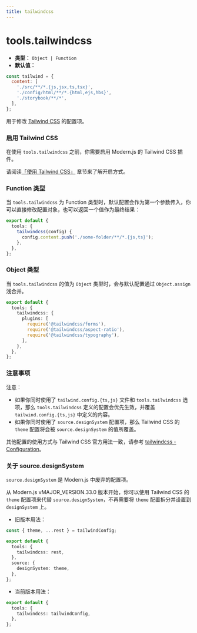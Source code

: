 ```yaml
---
title: tailwindcss
---
```


# tools.tailwindcss

- **类型：** `Object | Function`
- **默认值：**

```js
const tailwind = {
  content: [
    './src/**/*.{js,jsx,ts,tsx}',
    './config/html/**/*.{html,ejs,hbs}',
    './storybook/**/*',
  ],
};
```

用于修改 [Tailwind CSS](https://tailwindcss.com/docs/configuration) 的配置项。

### 启用 Tailwind CSS

在使用 `tools.tailwindcss` 之前，你需要启用 Modern.js 的 Tailwind CSS 插件。

请阅读[「使用 Tailwind CSS」](/guides/basic-features/css.html#使用-tailwind-css) 章节来了解开启方式。

### Function 类型

当 `tools.tailwindcss` 为 Function 类型时，默认配置会作为第一个参数传入，你可以直接修改配置对象，也可以返回一个值作为最终结果：

```ts title="modern.config.ts"
export default {
  tools: {
    tailwindcss(config) {
      config.content.push('./some-folder/**/*.{js,ts}');
    },
  },
};
```

### Object 类型

当 `tools.tailwindcss` 的值为 `Object` 类型时，会与默认配置通过 `Object.assign` 浅合并。

```ts title="modern.config.ts"
export default {
  tools: {
    tailwindcss: {
      plugins: [
        require('@tailwindcss/forms'),
        require('@tailwindcss/aspect-ratio'),
        require('@tailwindcss/typography'),
      ],
    },
  },
};
```

### 注意事项

注意：

- 如果你同时使用了 `tailwind.config.{ts,js}` 文件和 `tools.tailwindcss` 选项，那么 `tools.tailwindcss` 定义的配置会优先生效，并覆盖 `tailwind.config.{ts,js}` 中定义的内容。
- 如果你同时使用了 `source.designSystem` 配置项，那么 Tailwind CSS 的 `theme` 配置将会被 `source.designSystem` 的值所覆盖。

其他配置的使用方式与 Tailwind CSS 官方用法一致，请参考 [tailwindcss - Configuration](https://tailwindcss.com/docs/configuration)。

### 关于 source.designSystem

`source.designSystem` 是 Modern.js 中废弃的配置项。

从 Modern.js vMAJOR_VERSION.33.0 版本开始，你可以使用 Tailwind CSS 的 `theme` 配置项来代替 `source.designSystem`，不再需要将 `theme` 配置拆分并设置到 `designSystem` 上。

- 旧版本用法：

```ts title="modern.config.ts"
const { theme, ...rest } = tailwindConfig;

export default {
  tools: {
    tailwindcss: rest,
  },
  source: {
    designSystem: theme,
  },
};
```

- 当前版本用法：

```ts title="modern.config.ts"
export default {
  tools: {
    tailwindcss: tailwindConfig,
  },
};
```

